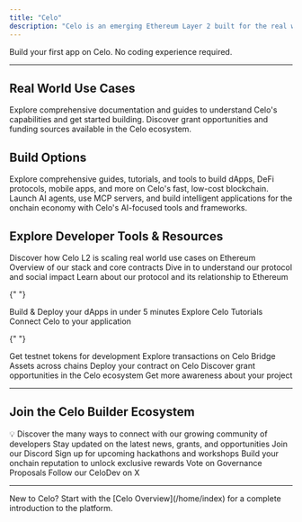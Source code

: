 ```yaml
---
title: "Celo"
description: "Celo is an emerging Ethereum Layer 2 built for the real world and designed for fast, low-cost payments worldwide."
---
```


<Card title="🚀 Start Building" icon="rocket" href="/build-on-celo/quickstart">
  Build your first app on Celo. No coding experience required.
</Card>

---

## Real World Use Cases

<CardGroup cols={2}>
  <Card title="Learn about Celo" icon="book" href="/build-on-celo">
    Explore comprehensive documentation and guides to understand Celo's
    capabilities and get started building.
  </Card>
  <Card
    title="Fund your Project"
    icon="dollar-sign"
    href="/build-on-celo/fund-your-project"
  >
    Discover grant opportunities and funding sources available in the Celo
    ecosystem.
  </Card>
</CardGroup>

## Build Options

<CardGroup cols={2}>
  <Card title="Build on Celo" icon="wrench" href="/build-on-celo">
    Explore comprehensive guides, tutorials, and tools to build dApps, DeFi
    protocols, mobile apps, and more on Celo's fast, low-cost blockchain.
  </Card>
  <Card
    title="AI on Celo"
    icon="robot"
    href="/build-on-celo/build-with-ai/overview"
  >
    Launch AI agents, use MCP servers, and build intelligent applications for
    the onchain economy with Celo's AI-focused tools and frameworks.
  </Card>
</CardGroup>

## Explore Developer Tools & Resources

<AccordionGroup>
  <Accordion title="Understanding Celo">
    <CardGroup cols={2}>
      <Card title="What is Celo?" icon="info" href="/home/celo">
        Discover how Celo L2 is scaling real world use cases on Ethereum
      </Card>
      <Card title="Architecture" icon="building" href="/build-on-celo/cel2-architecture">
        Overview of our stack and core contracts
      </Card>
      <Card title="Whitepapers" icon="file" href="https://celo.org/papers">
        Dive in to understand our protocol and social impact
      </Card>
      <Card title="Protocol" icon="sitemap" href="/home/protocol">
        Learn about our protocol and its relationship to Ethereum
      </Card>
    </CardGroup>
  </Accordion>

{" "}

<Accordion title="Build with Celo">
  <CardGroup cols={2}>
    <Card title="Quickstart" icon="bolt" href="/build-on-celo/quickstart">
      Build & Deploy your dApps in under 5 minutes
    </Card>
    <Card title="Tutorials" icon="graduation-cap" href="/build-on-celo">
      Explore Celo Tutorials
    </Card>
    <Card
      title="Integrate"
      icon="plug"
      href="/infra-partners/integration/index"
    >
      Connect Celo to your application
    </Card>
  </CardGroup>
</Accordion>

{" "}

<Accordion title="Developer Tools">
  <CardGroup cols={2}>
    <Card title="Faucet" icon="droplet" href="https://faucet.celo.org">
      Get testnet tokens for development
    </Card>
    <Card
      title="Explorer"
      icon="search-check"
      href="/tooling/explorers/overview"
    >
      Explore transactions on Celo
    </Card>
    <Card title="Bridge" icon="link" href="/home/bridged-tokens/bridges">
      Bridge Assets across chains
    </Card>
    <Card title="Deploy" icon="upload" href="/tooling/dev-environments">
      Deploy your contract on Celo
    </Card>
  </CardGroup>
</Accordion>

  <Accordion title="Grow Your Project">
    <CardGroup cols={2}>
      <Card title="Get Funding" icon="dollar-sign" href="/build-on-celo/fund-your-project">
        Discover grant opportunities in the Celo ecosystem
      </Card>
      <Card title="Distribution" icon="megaphone" href="/build-on-celo/launch-checklist">
        Get more awareness about your project
      </Card>
    </CardGroup>
  </Accordion>
</AccordionGroup>

---

## Join the Celo Builder Ecosystem

<Info>
  💡 Discover the many ways to connect with our growing community of developers
</Info>

<CardGroup cols={2}>
  <Card
    title="Join the Newsletter"
    icon="mails"
    href="https://embeds.beehiiv.com/eeadfef4-2f0c-45ce-801c-b920827d5cd2"
  >
    Stay updated on the latest news, grants, and opportunities
  </Card>
  <Card
    title="Connect with the Community"
    icon="users"
    href="https://discord.com/invite/celo"
  >
    Join our Discord
  </Card>
  <Card
    title="Bring Your Ideas to Life"
    icon="lightbulb"
    href="https://celo.lemonade.social/"
  >
    Sign up for upcoming hackathons and workshops
  </Card>
  <Card
    title="Join Proof of Ship"
    icon="anchor"
    href="https://celoplatform.notion.site/Build-With-Celo-Proof-of-Ship-17cd5cb803de8060ba10d22a72b549f8"
  >
    Build your onchain reputation to unlock exclusive rewards
  </Card>
  <Card
    title="Make your Voice Heard"
    icon="check-to-slot"
    href="/home/protocol/governance/voting-in-governance-using-mondo"
  >
    Vote on Governance Proposals
  </Card>
  <Card title="Get Daily Updates" icon="twitter" href="https://x.com/CeloDevs">
    Follow our CeloDev on X
  </Card>
</CardGroup>

---

<Tip>
  New to Celo? Start with the [Celo Overview](/home/index) for a complete
  introduction to the platform.
</Tip>
